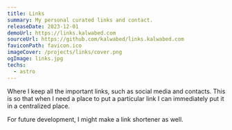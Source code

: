 ```yaml
---
title: Links
summary: My personal curated links and contact.
releaseDate: 2023-12-01
demoUrl: https://links.kalwabed.com
sourceUrl: https://github.com/kalwabed/links.kalwabed.com
faviconPath: favicon.ico
imageCover: /projects/links/cover.png
ogImage: links.jpg
techs:
  - astro
---
```


Where I keep all the important links, such as social media and contacts. This is so that when I need a place to put a particular link I can immediately put it in a centralized place.

For future development, I might make a link shortener as well.
